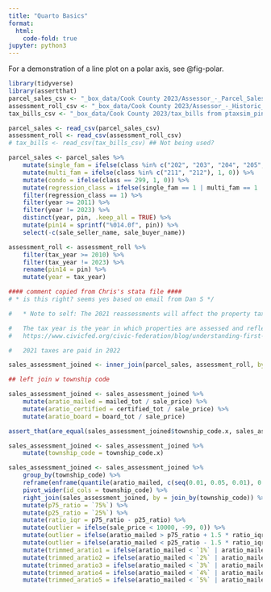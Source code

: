 ```yaml
---
title: "Quarto Basics"
format:
  html:
    code-fold: true
jupyter: python3
---
```


For a demonstration of a line plot on a polar axis, see @fig-polar.

```r
library(tidyverse)
library(assertthat)
parcel_sales_csv <- "_box_data/Cook County 2023/Assessor_-_Parcel_Sales_May2_23.csv"
assessment_roll_csv <- "_box_data/Cook County 2023/Assessor_-_Historic_Assessed_Values_May1_23.csv"
tax_bills_csv <- "_box_data/Cook County 2023/tax_bills from ptaxsim_pin.csv"
```

```r
parcel_sales <- read_csv(parcel_sales_csv)
assessment_roll <- read_csv(assessment_roll_csv)
# tax_bills <- read_csv(tax_bills_csv) ## Not being used?
```

```r
parcel_sales <- parcel_sales %>%
    mutate(single_fam = ifelse(class %in% c("202", "203", "204", "205", "206", "207", "208", "209", "210", "234", "278", "295"), 1, 0)) %>%
    mutate(multi_fam = ifelse(class %in% c("211", "212"), 1, 0)) %>%
    mutate(condo = ifelse(class == 299, 1, 0)) %>%
    mutate(regression_class = ifelse(single_fam == 1 | multi_fam == 1 | condo == 1, 1, 0)) %>%
    filter(regression_class == 1) %>%
    filter(year >= 2011) %>%
    filter(year != 2023) %>%
    distinct(year, pin, .keep_all = TRUE) %>%
    mutate(pin14 = sprintf("%014.0f", pin)) %>%
    select(-c(sale_seller_name, sale_buyer_name))

assessment_roll <- assessment_roll %>%
    filter(tax_year >= 2010) %>%
    filter(tax_year != 2023) %>%
    rename(pin14 = pin) %>%
    mutate(year = tax_year)

#### comment copied from Chris's stata file ####
# * is this right? seems yes based on email from Dan S */

# 	* Note to self: The 2021 reassessments will affect the property tax bill issued in the summer of 2022.  https://prodassets.cookcountyassessor.com/s3fs-public/page_comm/Reassessment%20Notice_Graphic.png?utm_medium=email&utm_source=govdelivery

# 	The tax year is the year in which properties are assessed and reflects the value of the property as of January 1 of the same year.
# 	https://www.civicfed.org/civic-federation/blog/understanding-first-installment-property-tax-bill

# 	2021 taxes are paid in 2022

sales_assessment_joined <- inner_join(parcel_sales, assessment_roll, by = join_by(pin14, year))

## left join w township code

sales_assessment_joined <- sales_assessment_joined %>%
    mutate(aratio_mailed = mailed_tot / sale_price) %>%
    mutate(aratio_certified = certified_tot / sale_price) %>%
    mutate(aratio_board = board_tot / sale_price)

assert_that(are_equal(sales_assessment_joined$township_code.x, sales_assessment_joined$township_code.y), msg = "Mismatch in township codes!")

sales_assessment_joined <- sales_assessment_joined %>%
    mutate(township_code = township_code.x)

sales_assessment_joined <- sales_assessment_joined %>%
    group_by(township_code) %>%
    reframe(enframe(quantile(aratio_mailed, c(seq(0.01, 0.05, 0.01), 0.25, 0.75, seq(0.95, 0.99, 0.01)), na.rm = TRUE))) %>%
    pivot_wider(id_cols = township_code) %>%
    right_join(sales_assessment_joined, by = join_by(township_code)) %>%
    mutate(p75_ratio = `75%`) %>%
    mutate(p25_ratio = `25%`) %>%
    mutate(ratio_iqr = p75_ratio - p25_ratio) %>%
    mutate(outlier = ifelse(sale_price < 10000, -99, 0)) %>%
    mutate(outlier = ifelse(aratio_mailed > p75_ratio + 1.5 * ratio_iqr, 1, 0)) %>%
    mutate(outlier = ifelse(aratio_mailed < p25_ratio - 1.5 * ratio_iqr, -1, 0)) %>%
    mutate(trimmed_aratio1 = ifelse(aratio_mailed < `1%` | aratio_mailed > `99%`, 0, 1)) %>%
    mutate(trimmed_aratio2 = ifelse(aratio_mailed < `2%` | aratio_mailed > `98%`, 0, 1)) %>%
    mutate(trimmed_aratio3 = ifelse(aratio_mailed < `3%` | aratio_mailed > `97%`, 0, 1)) %>%
    mutate(trimmed_aratio4 = ifelse(aratio_mailed < `4%` | aratio_mailed > `96%`, 0, 1)) %>%
    mutate(trimmed_aratio5 = ifelse(aratio_mailed < `5%` | aratio_mailed > `95%`, 0, 1))

```
